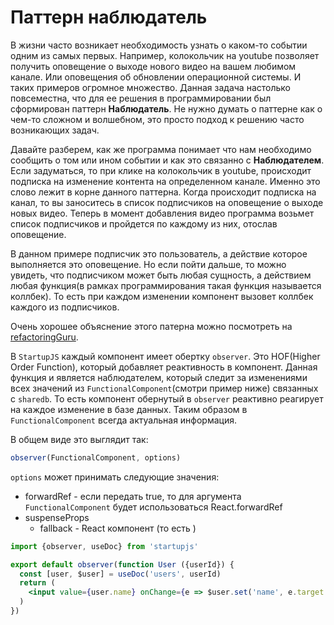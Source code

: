 # Паттерн наблюдатель

В жизни часто возникает необходимость узнать о каком-то событии одним из самых первых. Например, колокольчик на youtube позволяет получить оповещение о выходе нового видео на вашем любимом канале. Или оповещения об обновлении операционной системы. И таких примеров огромное множество. Данная задача настолько повсеместна, что для ее решения в программировании был сформирован паттерн **Наблюдатель**. Не нужно думать о паттерне как о чем-то сложном и волшебном, это просто подход к решению часто возникающих задач.

Давайте разберем, как же программа понимает что нам необходимо сообщить о том или ином событии и как это связанно с **Наблюдателем**. Если задуматься, то при клике на колокольчик в youtube, происходит подписка на изменение контента на определенном канале. Именно это слово лежит в корне данного паттерна. Когда происходит подписка на канал, то вы заноситесь в список подписчиков на оповещение о выходе новых видео. Теперь в момент добавления видео программа возьмет список подписчиков и пройдется по каждому из них, отослав оповещение.

В данном примере подписчик это пользователь, а действие которое выполняется это оповещение. Но если пойти дальше, то можно увидеть, что подписчиком может быть любая сущность, а действием любая функция(в рамках программирования такая функция называется коллбек). То есть при каждом изменении компонент вызовет коллбек каждого из подписчиков.

Очень хорошее объяснение этого патерна можно посмотреть на [refactoringGuru](https://refactoring.guru/ru/design-patterns/observer).

В `StartupJS` каждый компонент имеет обертку `observer`. Это HOF(Higher Order Function), который добавляет реактивность в компонент. Данная функция и является наблюдателем, который следит за изменениями всех значений из  `FunctionalComponent`(смотри пример ниже) связанных с `sharedb`. То есть компонент обернутый в `observer` реактивно реагирует на каждое изменение в базе данных. Таким образом в `FunctionalComponent` всегда актуальная информация.

В общем виде это выглядит так:
```jsx
observer(FunctionalComponent, options)
```

`options` может принимать следующие значения:

- forwardRef - если передать true, то для аргумента `FunctionalComponent` будет использоваться React.forwardRef 
- suspenseProps
    - fallback - React компонент (то есть <MyComponent />)

```jsx
import {observer, useDoc} from 'startupjs'

export default observer(function User ({userId}) {
  const [user, $user] = useDoc('users', userId)
  return (
    <input value={user.name} onChange={e => $user.set('name', e.target.value)} />
  )
})
```